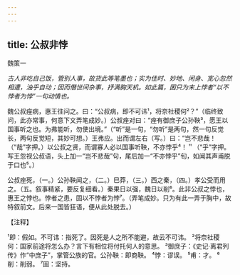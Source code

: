 ```yaml
---
---
---
```

title: 公叔非悖
---



魏策一

*古人非吃自己饭，管别人事，故货此等笔墨也；实为佳时、妙地、闲身、宽心忽然相遭，油乎自动；因而僭世间杂事，抒满胸天机。如此篇，囷只为末上悖者“以不悖者为悖”一句动情也。*

魏公叔痤病，惠王往问之。曰：“公叔病，即不可讳¹，将奈社稷何²？”（临终致问，此亦常事，何意下文弄笔成妙。）公叔痤对曰：“痤有御庶子公孙鞅³，愿王以国事听之也。为弗能听，勿使出境。”（“听”是一句，“勿听”是两句，然一句反觉长，两句反觉短，其妙可想。）王弗应。出而谓左右（写。）曰：“岂不悲哉！（“哉”字押。）以公叔之贤，而谓寡人必以国事听鞅，不亦悖乎⁴！＂（“乎”字押。写王忽视公叔语，头上加一“岂不悲哉”句，尾后加一“不亦悖乎”旬，如闻其声甫脱于口也⁵。）

公叔痤死，（一。）公孙鞅闻之，（二。）巳莽，（三。）西之秦，（四。）孝公受而用之。（五。叙事精紧，要反复细看。）秦果日以强，魏日以削⁶。此非公叔之悖也，惠王之悖也。悖者之患，固以不悖者为悖⁷。（弄笔成妙。只为有此一弄于胸中，故特叙前文。后来一国皆狂语，便从此处脱去。）

【注释】

¹即：假如。不可讳：指死了。因死是人之所不能避，故云不可讳。
²将奈社稷何：国家前途将怎么办？言下有相位将付托何人的意思。
³御庶子：《史记·离君列传》作“中庶子”，掌管公族的官。公孙鞅：即商鞅。
⁴悖：谬误。
⁵甫：才。
⁶削：削弱。
⁷固：坚持。